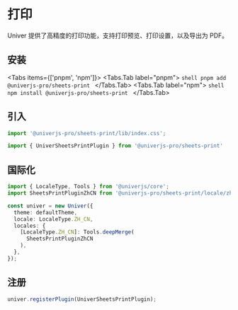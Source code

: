 
# 打印

<BusinessPlanNotice />

<ServerNotice />

Univer 提供了高精度的打印功能，支持打印预览、打印设置，以及导出为 PDF。

## 安装

<Tabs items={['pnpm', 'npm']}>
  <Tabs.Tab label="pnpm">
    ```shell
    pnpm add @univerjs-pro/sheets-print
    ```
  </Tabs.Tab>
  <Tabs.Tab label="npm">
    ```shell
    npm install @univerjs-pro/sheets-print
    ```
  </Tabs.Tab>
</Tabs>

## 引入

```typescript
import '@univerjs-pro/sheets-print/lib/index.css';

import { UniverSheetsPrintPlugin } from '@univerjs-pro/sheets-print'
```

## 国际化

```typescript
import { LocaleType, Tools } from '@univerjs/core';
import SheetsPrintPluginZhCN from '@univerjs-pro/sheets-print/locale/zh-CN';

const univer = new Univer({
  theme: defaultTheme,
  locale: LocaleType.ZH_CN,
  locales: {
    [LocaleType.ZH_CN]: Tools.deepMerge(
      SheetsPrintPluginZhCN
    ),
  },
});
```

## 注册

```typescript
univer.registerPlugin(UniverSheetsPrintPlugin);
```
